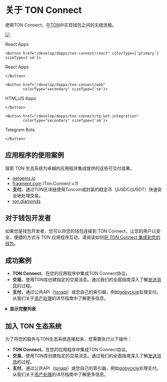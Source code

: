 
# 关于 TON Connect

使用TON Connect，在[TON](/learn/introduction)中实现钱包之间的无缝连接。

![](/img/docs/ton-connect/ton-connect-overview.png?raw=true)

React Apps

```mdx-code-block
<Button href="/develop/dapps/ton-connect/react" colorType={'primary'} sizeType={'sm'}>
```

React Apps

```mdx-code-block
</Button>
```

```mdx-code-block
<Button href="/develop/dapps/ton-connect/web"
        colorType="secondary" sizeType={'sm'}>
```

HTML/JS Apps

```mdx-code-block
</Button>
```

```mdx-code-block
<Button href="/develop/dapps/ton-connect/tg-bot-integration"
        colorType="secondary" sizeType={'sm'}>
```

Telegram Bots

```mdx-code-block
</Button>
```

## 应用程序的使用案例

探索 TON 生态系统为卓越的应用程序集成提供的这些可交付成果。

- [getgems.io](https://getgems.io/)
- [fragment.com](https://fragment.com/) (Ton Connect v.1)
- **支付**。通过TON区块链使用Toncoin或封装的稳定币（jUSDC/jUSDT）快速安全地处理交易。
- [ton.diamonds](https://ton.diamonds/)

## 对于钱包开发者

如果您是钱包开发者，您可以将您的钱包连接到 TON Connect，让您的用户以安全、便捷的方式与 TON 应用程序互动，请阅读如何[将 TON Connect 集成到您的钱包](/develop/dapps/ton-connect/wallet/)。

## 成功案例

- **TON Connect**。在您的应用程序中集成TON Connect协议。
- **交易**。使用TON库创建指定的交易消息。通过我们的全面指南深入了解[发送消息](/develop/dapps/ton-connect/message-builders)的过程。
- **支付**。通过公共API（[tonapi](https://tonapi.io/)）或您自己的索引器，例如[gobycicle](http://github.com/gobicycle/bicycle)处理支付。从我们关于[资产处理](/develop/dapps/asset-processing)的详尽指南中了解更多信息。

<details>
  <summary><b>显示完整列表</b></summary>

- [getgems.io](https://getgems.io/)
- [fragment.com](https://fragment.com/) (Ton Connect v.1)
- [ston.fi](https://ston.fi/)
- [ton.diamonds](https://ton.diamonds/)
- [beta.disintar.io](https://beta.disintar.io/)
- [tegro.finance](https://tegro.finance/liquidity)
- [minter.ton.org](https://minter.ton.org/)
- [libermall.com](https://libermall.com/)
- [dedust.io](https://dedust.io/swap)
- [toncap.net](https://toncap.net/)
- [cryptomus.com](https://cryptomus.com/)
- [avanchange.com](https://avanchange.com/)
- [wton.dev](https://wton.dev/)
- [mint.spiroverse.io/shop](https://mint.spiroverse.io/shop)
- [vk.com/vk_nft_hub](https://vk.com/vk_nft_hub)
- [tonverifier.live](https://verifier.ton.org/)
- [stickerface.io/member](https://stickerface.io/member)
- [tonstarter.com](https://tonstarter.com/)
- [cryptogas.shop/ton](https://cryptogas.shop/ton)
- [megaton.fi](https://megaton.fi/)
- [dns.ton.org](https://dns.ton.org/)
- [coinpaymaster.com](https://coinpaymaster.com/)
- [ton.gagarin.world/app/](https://ton.gagarin.world/app)
- [daolama.co](https://daolama.co/)
- [marketplace.playmuse.org](http://marketplace.playmuse.org/)
- [ton.vote](https://ton.vote/)
- [plane.tonfancy.io](https://plane.tonfancy.io/)
- [pi.oberton.io](https://pi.oberton.io/)
- [business.thetonpay.app](https://business.thetonpay.app/)
- [bridge.orbitchain.io](https://bridge.orbitchain.io/)
- [connecton-web-new.vercel.app](https://connecton-web-new.vercel.app/)
- [app.fanz.ee/staking](https://app.fanz.ee/staking)
- [testnet.pton.fi](https://testnet.pton.fi/)
- [tonft.app](https://tonft.app/)
- [cardify.casino](https://cardify.casino/)
- [4riends.org](https://4riends.org/#/)
- [tonflex.fi](https://tonflex.fi/swap)
- [soquest.xyz](https://soquest.xyz/)
- [app.evaa.finance](https://app.evaa.finance/)

</details>

## 加入 TON 生态系统

为了将您的服务与TON生态系统连接起来，您需要执行以下操作：

- **TON Connect**。在您的应用程序中集成TON Connect协议。
- **交易**。使用TON库创建指定的交易消息。通过我们的全面指南深入了解[发送消息](/develop/dapps/ton-connect/message-builders)的过程。
- **支付**。通过公共API（[tonapi](https://tonapi.io/)）或您自己的索引器，例如[gobycicle](http://github.com/gobicycle/bicycle)处理支付。从我们关于[资产处理](/develop/dapps/asset-processing)的详尽指南中了解更多信息。
